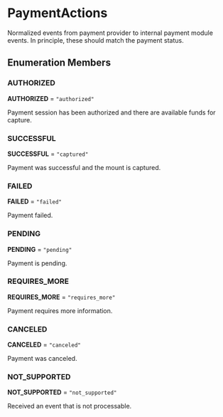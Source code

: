 
# PaymentActions

Normalized events from payment provider to internal payment module events. In principle, these should match the payment status.

## Enumeration Members

### AUTHORIZED

 **AUTHORIZED** = `"authorized"`

Payment session has been authorized and there are available funds for capture.

### SUCCESSFUL

 **SUCCESSFUL** = `"captured"`

Payment was successful and the mount is captured.

### FAILED

 **FAILED** = `"failed"`

Payment failed.

### PENDING

 **PENDING** = `"pending"`

Payment is pending.

### REQUIRES\_MORE

 **REQUIRES\_MORE** = `"requires_more"`

Payment requires more information.

### CANCELED

 **CANCELED** = `"canceled"`

Payment was canceled.

### NOT\_SUPPORTED

 **NOT\_SUPPORTED** = `"not_supported"`

Received an event that is not processable.
